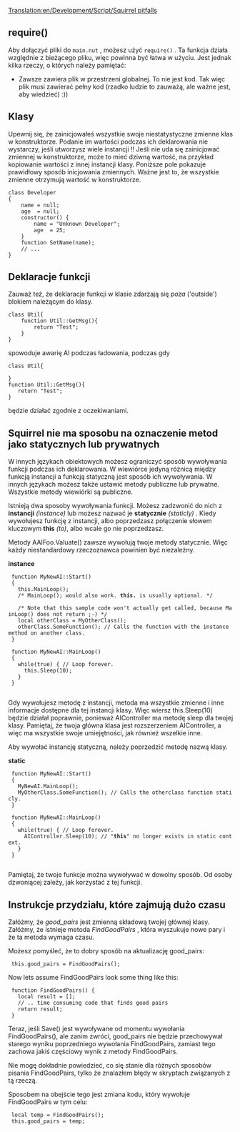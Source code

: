 [[Translation:en/Development/Script/Squirrel pitfalls]]


<!--{{NoAI}}-->{{pl/NoAI}}

== require() ==

Aby dołączyć pliki do <code>main.nut</code> , możesz użyć <code>require()</code> . Ta funkcja działa względnie z bieżącego pliku, więc powinna być łatwa w użyciu. Jest jednak kilka rzeczy, o których należy pamiętać:

* Zawsze zawiera plik w przestrzeni globalnej. To nie jest kod. Tak więc plik musi zawierać pełny kod (rzadko ludzie to zauważą, ale ważne jest, aby wiedzieć) :))

== Klasy ==

Upewnij się, że zainicjowałeś wszystkie swoje niestatystyczne zmienne klas w konstruktorze. Podanie im wartości podczas ich deklarowania nie wystarczy, jeśli utworzysz wiele instancji !! Jeśli nie uda się zainicjować zmiennej w konstruktorze, może to mieć dziwną wartość, na przykład kopiowanie wartości z innej instancji klasy. Poniższe pole pokazuje prawidłowy sposób inicjowania zmiennych. Ważne jest to, że wszystkie zmienne otrzymują wartość w konstruktorze. 

 class Developer
 {
     name = null;
     age  = null;
     constructor() {
         name = "Unknown Developer";
         age  = 25;
     }
     function SetName(name);
     // ...
 }

== Deklaracje funkcji ==
Zauważ też, że deklaracje funkcji w klasie zdarzają się ''poza'' ('outside') blokiem należącym do klasy. 
 class Util{
     function Util::GetMsg(){
         return "Test";
     }	
 }
spowoduje awarię AI podczas ładowania, podczas gdy 
 class Util{
     	
 }
 function Util::GetMsg(){
    return "Test";
 }

będzie działać zgodnie z oczekiwaniami.

== Squirrel nie ma sposobu na oznaczenie metod jako statycznych lub prywatnych ==

W innych językach obiektowych możesz ograniczyć sposób wywoływania funkcji podczas ich deklarowania. W wiewiórce jedyną różnicą między funkcją instancji a funkcją statyczną jest sposób ich wywoływania. W innych językach możesz także ustawić metody publiczne lub prywatne. Wszystkie metody wiewiórki są publiczne.

Istnieją dwa sposoby wywoływania funkcji. Możesz zadzwonić do nich z  '''instancji''' ''(instance)'' lub możesz nazwać je '''statycznie''' ''(staticly)'' . Kiedy wywołujesz funkcję z instancji, albo poprzedzasz połączenie słowem kluczowym '''this''' ''(to)'', albo wcale go nie poprzedzasz.

Metody AAIFoo.Valuate() zawsze wywołują twoje metody statycznie. Więc każdy niestandardowy rzeczoznawca powinien być niezależny.

'''instance'''
  function MyNewAI::Start()
  {
    this.MainLoop();
    /* MainLoop(); would also work. '''this.''' is usually optional. */
    
    /* Note that this sample code won't actually get called, because MainLoop() does not return ;-) */
    local otherClass = MyOtherClass();
    otherClass.SomeFunction(); // Calls the function with the instance method on another class.
  }
  
  function MyNewAI::MainLoop()
  {
    while(true) { // Loop forever.
      this.Sleep(10);
    }
  }
  
Gdy wywołujesz metodę z instancji, metoda ma wszystkie zmienne i inne informacje dostępne dla tej instancji klasy. Więc wiersz this.Sleep(10) będzie działał poprawnie, ponieważ AIController ma metodę sleep dla twojej klasy. Pamiętaj, że twoja główna klasa jest rozszerzeniem AIController, a więc ma wszystkie swoje umiejętności, jak również wszelkie inne.

Aby wywołać instancję statyczną, należy poprzedzić metodę nazwą klasy.

'''static'''
  function MyNewAI::Start()
  {
    MyNewAI.MainLoop();
    MyOtherClass.SomeFunction(); // Calls the otherclass function staticly.
  }
  
  function MyNewAI::MainLoop()
  {
    while(true) { // Loop forever.
      AIController.Sleep(10); // "'''this'''" no longer exists in static context.
    }
  }
  
Pamiętaj, że twoje funkcje można wywoływać w dowolny sposób. Od osoby dzwoniącej zależy, jak korzystać z tej funkcji.

== Instrukcje przydziału, które zajmują dużo czasu ==
Załóżmy, że ''good_pairs'' jest zmienną składową twojej głównej klasy. Załóżmy, że istnieje metoda  ''FindGoodPairs'' , która wyszukuje nowe pary i że ta metoda wymaga czasu.

Możesz pomyśleć, że to dobry sposób na aktualizację good_pairs:
  this.good_pairs = FindGoodPairs();

Now lets assume FindGoodPairs look some thing like this:
  function FindGoodPairs() {
    local result = [];
    // .. time consuming code that finds good pairs
    return result;
  }

Teraz, jeśli Save() jest wywoływane od momentu wywołania FindGoodPairs(), ale zanim zwróci, good_pairs nie będzie przechowywał starego wyniku poprzedniego wywołania FindGoodPairs, zamiast tego zachowa jakiś częściowy wynik z metody FindGoodPairs.

Nie mogę dokładnie powiedzieć, co się stanie dla różnych sposobów pisania FindGoodPairs, tylko że znalazłem błędy w skryptach związanych z tą rzeczą.

Sposobem na obejście tego jest zmiana kodu, który wywołuje FindGoodPairs w tym celu:

  local temp = FindGoodPairs();
  this.good_pairs = temp;